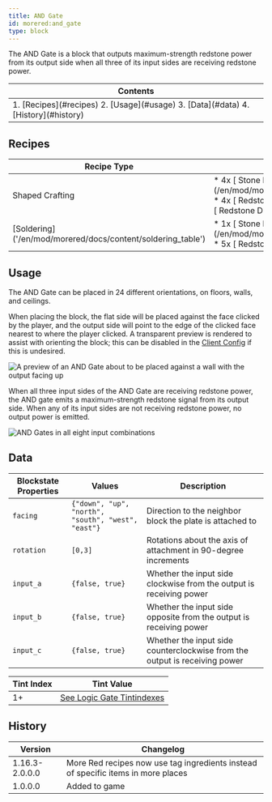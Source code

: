 ```yaml
---
title: AND Gate
id: morered:and_gate
type: block
---
```


The AND Gate is a block that outputs maximum-strength redstone power from its output side when all three of its input sides are receiving redstone power.

<table>
	<thead><tr><th>Contents</th></tr></thead>
	<tbody><tr><td>
		1. [Recipes](#recipes)
		2. [Usage](#usage)
		3. [Data](#data)
		4. [History](#history)
	</td></tr></tbody>
</table>

## Recipes
<table>
	<thead>
		<tr>
			<th>Recipe Type</th>
			<th>Ingredients</th>
			<th>Output</th>
			<th>Example</th>
		</tr>
	</thead>
	<tbody>
		<tr>
			<td>Shaped Crafting</td>
			<td style={{width: '30%'}}>
				* 4x [<ModAsset width={32} height={32} location='morered:stone_plate'/> Stone Plate](/en/mod/morered/docs/content/building_and_crafting/stone_plate)
				* 4x [<ModAsset width={32} height={32} location='redstone_torch'/> Redstone Torch](https://minecraft.wiki/Redstone_Torch)
				* 1x [<ModAsset width={32} height={32} location='redstone'/> Redstone Dust](https://minecraft.wiki/Redstone_Dust)
			</td>
			<td>
				* 1x AND Gate
			</td>
			<td>
				![Shaped Crafting Recipe for AND Gates](https://commoble.net/images/morered/recipes/and_gate_recipe.png)
			</td>
		</tr>
		<tr>
			<td>[Soldering]('/en/mod/morered/docs/content/soldering_table')</td>
			<td style={{width: '30%'}}>
				* 1x [<ModAsset width={32} height={32} location='morered:stone_plate'/> Stone Plate](/en/mod/morered/docs/content/building_and_crafting/stone_plate)
				* 5x [<ModAsset width={32} height={32} location='redstone'/> Redstone Dust](https://minecraft.wiki/Redstone_Dust)
			</td>
			<td>
				* 1x AND Gate
			</td>
			<td>
				![Shaped Crafting Recipe for AND Gates](https://commoble.net/images/morered/recipes/and_gate_from_gatecrafting.png)
			</td>
		</tr>
	</tbody>
</table>

## Usage

The AND Gate can be placed in 24 different orientations, on floors, walls, and ceilings.

When placing the block, the flat side will be placed against the face clicked by the player,
and the output side will point to the edge of the clicked face nearest to where the player clicked.
A transparent preview is rendered to assist with orienting the block;
this can be disabled in the [Client Config](../configuration/client_config) if this is undesired.

![A preview of an AND Gate about to be placed against a wall with the output facing up](https://commoble.net/images/morered/and_gate_preview.png)

When all three input sides of the AND Gate are receiving redstone power, the AND gate emits a maximum-strength redstone signal from its output side. When any of its input sides are not receiving redstone power, no output power is emitted.

![AND Gates in all eight input combinations](https://commoble.net/images/morered/and_gate_combinations.png)

## Data

| Blockstate Properties | Values | Description
| --- | - | -
| `facing` | `{"down", "up", "north", "south", "west", "east"}` | Direction to the neighbor block the plate is attached to
| `rotation` | `[0,3]` | Rotations about the axis of attachment in 90-degree increments
| `input_a` | `{false, true}` | Whether the input side clockwise from the output is receiving power
| `input_b` | `{false, true}` | Whether the input side opposite from the output is receiving power
| `input_c` | `{false, true}` | Whether the input side counterclockwise from the output is receiving power

| Tint Index | Tint Value
| --- | -
| 1+ | [See Logic Gate Tintindexes](../pack_development/tintindexes#Logic-Gates)

## History
| Version | Changelog
| --- | -
| 1.16.3-2.0.0.0 | More Red recipes now use tag ingredients instead of specific items in more places
| 1.0.0.0 | Added to game
